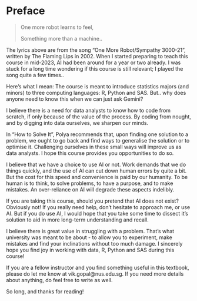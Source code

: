 # Preface {.unnumbered}

> <p> One more robot learns to feel,</p>
> <p> Something more than a machine.. </p>

The lyrics above are from the song "One More Robot/Sympathy 3000-21", written by
The Flaming Lips in 2002. When I started preparing to teach this course in
mid-2023, AI had been around for a year or two already. I was stuck for a long
time wondering if this course is still relevant; I played the song quite a few times..

Here's what I mean: The course is meant to introduce statistics majors (and
minors) to three computing languages: R, Python and SAS. But.. why does anyone
need to know this when we can just ask Gemini?

I believe there is a need for data analysts to know how to code from scratch, if
only because of the value of the process. By coding from nought, and by digging
into data ourselves, we sharpen our minds. 

In "How to Solve It", Polya recommends that, upon finding one solution to a
problem, we ought to go back and find ways to generalise the solution or to
optimise it. Challenging ourselves in these small ways will improve us as 
data analysts. I hope this course provides you opportunities to do so.

I believe that we have a choice to use AI or not. Work demands that we do things
quickly, and the use of AI can cut down human errors by quite a bit. But the
cost for this speed and convenience is paid by our humanity. To be human is to
think, to solve problems, to have a purpose, and to make mistakes. An
over-reliance on AI will degrade these aspects indelibly.

If you are taking this course, should you pretend that AI does not exist?
Obviously not! If you really need help, don't hesitate to approach me, or use
AI. But if you do use AI, I would hope that you take some time to dissect it's
solution to aid in more long-term understanding and recall.

I believe there is great value in struggling with a problem. That's what
university was meant to be about - to allow you to experiment, make mistakes and
find your inclinations without too much damage. I sincerely hope you find joy in 
working with data, R, Python and SAS during this course!

If you are a fellow instructor and you find something useful in this textbook,
please do let me know at vik.gopal@nus.edu.sg. If you need more details about 
anything, do feel free to write as well.

So long, and thanks for reading!